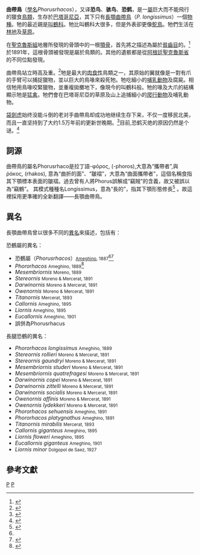 {{Speciesbox
| name = 長顎曲帶鳥
| fossil_range = [[中新世|中新世]]早期至中期<br/>{{Fossil range|20|13}}
| image =Phorusrhacos.jpg
| image_width = 250px
| taxon = Phorusrhacos longissimus
| extinct = yes
| authority = [[佛羅倫天奴·阿米希諾|Ameghino]], 1887
| synonyms =
*見內文
}}

'''曲帶鳥'''（[[學名|學名]]''Phorusrhacos''），又译'''恐鸟'''、'''骇鸟'''、'''恐鹤'''，是一[[屬|屬]]巨大而不能飛行的獵食[[鳥類|鳥類]]，生存於[[巴塔哥尼亞|巴塔哥尼亞]]，其下只有[[長顎曲帶鳥|長顎曲帶鳥]]（''P. longissimus''）一個[[物種|物種]]。牠的最近親是[[叫鶴科|叫鶴科]]。牠比叫鶴科大很多，但是外表卻更像[[鴕鳥|鴕鳥]]。牠們生活在[[林地|林地]]及[[草原|草原]]。

在[[聖克魯斯組|聖克魯斯組]]地層所發現的骨頭中的一根[[顎骨|顎骨]]，{{le|佛羅倫天奴·阿米希諾|Florentino Ameghino}}首先將之描述為屬於[[貧齒目|貧齒目]]的。<ref name=ameghino1887>{{cite journal en|author=Ameghino, Florentino|year=1887|title=Enumeración sistemática de las espécies de mamíferos fósiles coleccionados por Carlos Ameghino en los terrenos Eocenos de la Patagonia austral y depositados en el Museo de La Plata|journal=Boletin del Museo de La Plata|volume=1|pages=1-26}}</ref>於1891年，這根骨頭被發現是屬於鳥類的。其他的遺骸都是從[[阿根廷|阿根廷]][[聖克魯斯省_(阿根廷)|聖克魯斯省]]的不同位點發現。

曲帶鳥站立時高{{convert|2.5|m|ft}}及重{{convert|130|kg|lbs}}。<ref>{{Cite journal en|author=Alvarenga, Herculano M. F. & Höfling, Elizabeth|year=2003|title=Systematic revision of the Phorusrhacidae (Aves: Ralliformes)|journal=Papéis Avulsos de Zoologia|volume=43|issue=4|pages=55-91|url=http://www.scielo.br/scielo.php?script=sci_pdf&pid=S0031-10492003000400001&lng=en&nrm=iso&tlng=en|access-date=2007-12-24|archive-date=2017-05-20|archive-url=https://web.archive.org/web/20170520065132/http://www.scielo.br/scielo.php?script=sci_pdf&pid=S0031-10492003000400001&lng=en&nrm=iso&tlng=en|dead-url=no}}</ref>牠是最大的[[肉食性|肉食性]]鳥類之一，其原始的翼就像是一對有爪的手臂可以捕捉獵物，並以巨大的鳥喙來殺死牠。牠吃細小的[[哺乳動物|哺乳動物]]及腐屍。相信牠用鳥喙咬緊獵物，並重複拋擲地下，像現今的叫鶴科般。牠的喙及大爪的結構顯示牠是[[猛禽|猛禽]]。牠們會在巴塔哥尼亞的草原及山上追捕細小的[[爬行動物|爬行動物]]及哺乳動物。

[[袋劍虎|袋劍虎]]始终没能斗倒的老对手曲帶鳥却成功地继续生存下来，不仅一度移民北美，而且一直坚持到了大约1.5万年前的更新世晚期。<ref>{{Cite web |title=想当年鸟类在地面上没杠过哺乳动物是必然还是偶然？ |url=https://www.zhi1hu.com/question/35942624/answer/65941863?group_id=774317017720168448 |accessdate=2019-06-06 |work=知乎 }}{{Dead link|date=2020年1月 |bot=InternetArchiveBot |fix-attempted=yes }}</ref>目前,恐鹤灭绝的原因仍然是个谜。<ref>{{Cite web |title=恐鹤称霸南美草原几百万年，它的秘诀是什么 |url=http://www.sohu.com/a/232008126_639508 |accessdate=2019-06-06 |work=www.sohu.com |language=en |archive-date=2019-06-06 |archive-url=https://web.archive.org/web/20190606074242/http://www.sohu.com/a/232008126_639508 |dead-url=no }}</ref>

==詞源==
曲帶鳥的屬名Phorusrhaco是拉丁語-φόρος, (-phoros),大意為“攜帶者”,與ῥάκος, (rhakos), 意為“曲折的面”、“皺褶”，大意為“曲面攜帶者”，這個名稱食指其下顎標本表面的皺褶。過去曾有人將Phorus誤解成“竊賊”的含義，故又被誤以為“竊鶴”。 其模式種種名Longissimus，意為“長的”，指其下顎形態修長<ref>{{cite journal |last1=Lydekker |first1=R. |title=On the extinct giant birds of Argentina |date=1893 |volume=Ibis series 6 |issue=5 |pages=40-47}}</ref><!--Editorial footnote by P.L. Sclater-->。故這裡採用更準確的全新翻譯——長顎曲帶鳥。

==異名==
長顎曲帶鳥曾以很多不同的[[異名|異名]]來描述，包括有：

恐鶴屬的異名：
* 恐鶴屬（''Phorusrhacos''）<small>[[佛羅倫天奴·阿米希諾|Ameghino]], 1887</small><ref name=ameghino1887/><ref>{{cite journal en|author=Anonymous|year=1992|title=Opinion 1687. ''Phorusrhacos'' Ameghino, 1887 (Aves, Gruiformes): not suppressed|journal=Bulletin of Zoological Nomenclature|volume=49|issue=2}}</ref>
* ''Phororhacos'' <small>Ameghino, 1889</small><ref>{{Cite journal en|author=Ameghino, Florentino|year=1889|title=Contribución al conocimiento de los mamíferos fósiles de la República Argentina|journal=Actas Academia Nacional Ciencias de Córdoba|volume=6|pages=1-1028}}</ref>
* ''Mesembriornis'' <small>Moreno, 1889</small>
* ''Stereornis'' <small>Moreno & Mercerat, 1891</small>
* ''Darwinornis'' <small>Moreno & Mercerat, 1891</small>
* ''Owenornis'' <small>Moreno & Mercerat, 1891</small>
* ''Titanornis'' <small>Mercerat, 1893</small>
* ''Callornis'' <small>Ameghino, 1895</small>
* ''Liornis'' <small>Ameghino, 1895</small>
* ''Eucallornis'' <small>Ameghino, 1901</small>
* 誤併為Phorusrhacus

長腿恐鶴的異名：
* ''Phororhacos longissimus'' <small>Ameghino, 1889</small>
* ''Stereornis rollieri'' <small>Moreno & Mercerat, 1891</small>
* ''Stereornis gaundryi'' <small>Moreno & Mercerat, 1891</small>
* ''Mesembriornis studeri'' <small>Moreno & Mercerat, 1891</small>
* ''Mesembriornis quatrefragesi'' <small>Moreno & Mercerat, 1891</small>
* ''Darwinornis copei'' <small>Moreno & Mercerat, 1891</small>
* ''Darwinornis zittelli'' <small>Moreno & Mercerat, 1891</small>
* ''Darwinornis socialis'' <small>Moreno & Mercerat, 1891</small>
* ''Owenornis affinis'' <small>Moreno & Mercerat, 1891</small>
* ''Owenornis lydekkeri'' <small>Moreno & Mercerat, 1891</small>
* ''Phororhacos sehuensis'' <small>Ameghino, 1891</small>
* ''Phororhacos platygnathus'' <small>Ameghino, 1891</small>
* ''Titanornis mirabilis'' <small>Mercerat, 1893</small>
* ''Callornis giganteus'' <small>Ameghino, 1895</small>
* ''Liornis floweri'' <small>Ameghino, 1895</small>
* ''Eucallornis giganteus'' <small>Ameghino, 1901</small>
* ''Liornis minor'' <small>Dolgopol de Saez, 1927</small>

==參考文獻==
{{reflist}}
{{叫鶴目}}
{{Taxonbar|from=Q131317}}

[[Category:駭鳥科|P]]
[[Category:中新世鸟类|P]]